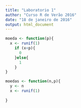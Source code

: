 ```yaml
---
title: "Laboratorio 1"
author: "Curso R de Verão 2016"
date: "18 de janeiro de 2016"
output: html_document
---
```



```r
moeda <- function(p){
  x <- runif(1)
    if (x<p){
      0
    }else{
      1
    }
}

moedas <- function(n,p){
  y <- n
  x <- runif(1)
  
}
```


